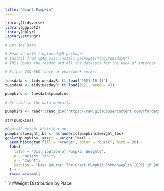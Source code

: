 ```yaml
---
title: "Giant Pumpkin"
---
```

```r
library(tidyverse)
library(ggplot2)
library(dplyr)
library(stringr)
```

```r
# Get the Data

# Read in with tidytuesdayR package 
# Install from CRAN via: install.packages("tidytuesdayR")
# This loads the readme and all the datasets for the week of interest

# Either ISO-8601 date or year/week works!

tuesdata <- tidytuesdayR::tt_load('2021-10-19')
tuesdata <- tidytuesdayR::tt_load(2021, week = 43)

pumpkins <- tuesdata$pumpkins

# Or read in the data manually

pumpkins <- readr::read_csv('https://raw.githubusercontent.com/rfordatascience/tidytuesday/main/data/2021/2021-10-19/pumpkins.csv')
```

```r
str(pumpkins)
```

```r
#Overall Weight Distribution
pumpkins$weight_lbs <- as.numeric(pumpkins$weight_lbs)
ggplot(pumpkins, aes(x = weight_lbs)) +
  geom_histogram(fill = "orange", color = "black", bins = 20) +
  labs(
    title = "Distribution of Pumpkin Weights",
    x = "Weight (lbs)",
    y = "Count",
    caption = "Data Source: The Great Pumpkin Commonwealth (GPC) in 2021 from BigPumpkins.com by Leah Zhang"
  ) +
  theme_minimal()
```

```r
#Weight Distribution by Place



